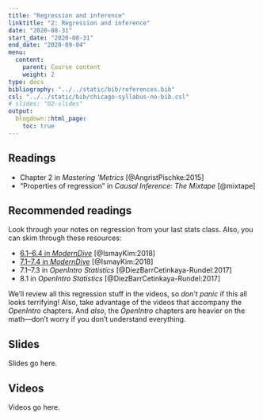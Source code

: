 ```yaml
---
title: "Regression and inference"
linktitle: "2: Regression and inference"
date: "2020-08-31"
start_date: "2020-08-31"
end_date: "2020-09-04"
menu:
  content:
    parent: Course content
    weight: 2
type: docs
bibliography: "../../static/bib/references.bib"
csl: "../../static/bib/chicago-syllabus-no-bib.csl"
# slides: "02-slides"
output:
  blogdown::html_page:
    toc: true
---
```


## Readings

- <i class="fas fa-book"></i> Chapter 2 in *Mastering 'Metrics* [@AngristPischke:2015]
- <i class="fas fa-book"></i> "Properties of regression" in *Causal Inference: The Mixtape* [@mixtape]

## Recommended readings

Look through your notes on regression from your last stats class. Also, you can skim through these resources:

- <i class="fas fa-book"></i> [6.1–6.4 in *ModernDive*](https://moderndive.com/6-regression.html) [@IsmayKim:2018]
- <i class="fas fa-book"></i> [7.1–7.4 in *ModernDive*](https://moderndive.com/7-multiple-regression.html) [@IsmayKim:2018]
- <i class="fas fa-book"></i> 7.1–7.3 in *OpenIntro Statistics* [@DiezBarrCetinkaya-Rundel:2017]
- <i class="fas fa-book"></i> 8.1 in *OpenIntro Statistics* [@DiezBarrCetinkaya-Rundel:2017]

We'll review all this regression stuff in the videos, so *don't panic* if this all looks terrifying! Also, take advantage of the videos that accompany the *OpenIntro* chapters. And *also*, the *OpenIntro* chapters are heavier on the math—don't worry if you don't understand everything.


## Slides

Slides go here.


## Videos

Videos go here.
